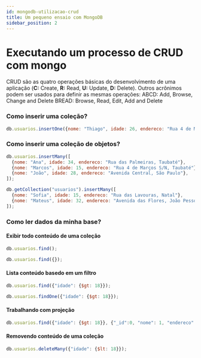 ```yaml
---
id: mongodb-utilizacao-crud
title: Um pequeno ensaio com MongoDB
sidebar_position: 2
---
```


# Executando um processo de CRUD com mongo

CRUD são as quatro operações básicas do desenvolvimento de uma aplicação (**C:** Create, **R:** Read, **U:** Update, **D:** Delete). Outros acrônimos podem ser usados para definir as mesmas operações: ABCD: Add, Browse, Change and Delete BREAD: Browse, Read, Edit, Add and Delete

### Como inserir uma coleção?
```js
db.usuarios.insertOne({nome: "Thiago", idade: 26, endereco: "Rua 4 de Marços S/N, Taubaté"});
```

### Como inserir uma coleção de objetos?

```js
db.usuarios.insertMany([
  {nome: "Ana", idade: 34, endereco: "Rua das Palmeiras, Taubaté"},
  {nome: "Marcos", idade: 15, endereco: "Rua 4 de Marços S/N, Taubaté"},
  {nome: "João", idade: 28, endereco: "Avenida Central, São Paulo"},  
]);
```

```js
db.getCollection("usuarios").insertMany([
  {nome: "Sofia", idade: 15, endereco: "Rua das Lavouras, Natal"},
  {nome: "Mateus", idade: 32, endereco: "Avenida das Flores, João Pessoa"}
]);
```

### Como ler dados da minha base?
#### Exibir todo conteúdo de uma coleção
```js
db.usuarios.find();
```
```js
db.usuarios.find({});
```

#### Lista conteúdo basedo em um filtro
```js
db.usuarios.find({"idade": {$gt: 18}});
```
```js
db.usuarios.findOne({"idade": {$gt: 18}});
```

#### Trabalhando com projeção
```js
db.usuarios.find({"idade": {$gt: 18}}, {"_id":0, "nome": 1, "endereco": 1});
```

#### Removendo conteúdo de uma coleção
```js
db.usuarios.deleteMany({"idade": {$lt: 18}});
```